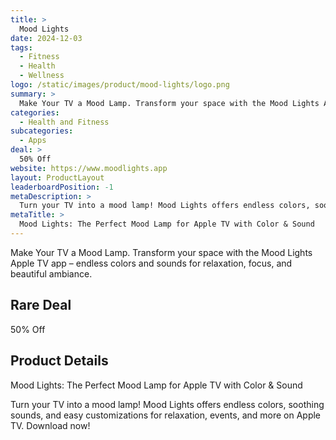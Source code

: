 ```yaml
---
title: >
  Mood Lights
date: 2024-12-03
tags:
  - Fitness
  - Health
  - Wellness
logo: /static/images/product/mood-lights/logo.png
summary: >
  Make Your TV a Mood Lamp. Transform your space with the Mood Lights Apple TV app – endless colors and sounds for relaxation, focus, and beautiful ambiance.
categories:
  - Health and Fitness
subcategories:
  - Apps
deal: >
  50% Off
website: https://www.moodlights.app
layout: ProductLayout
leaderboardPosition: -1
metaDescription: >
  Turn your TV into a mood lamp! Mood Lights offers endless colors, soothing sounds, and easy customizations for relaxation, events, and more on Apple TV. Download now!
metaTitle: >
  Mood Lights: The Perfect Mood Lamp for Apple TV with Color & Sound
---
```

Make Your TV a Mood Lamp. Transform your space with the Mood Lights Apple TV app – endless colors and sounds for relaxation, focus, and beautiful ambiance.

## Rare Deal

50% Off

## Product Details

Mood Lights: The Perfect Mood Lamp for Apple TV with Color & Sound

Turn your TV into a mood lamp! Mood Lights offers endless colors, soothing sounds, and easy customizations for relaxation, events, and more on Apple TV. Download now!
